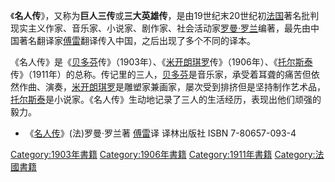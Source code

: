 {{Multiple issues|
{{Expand|time=2016-02-27T02:02:00+00:00}}{{Unreferenced|time=2019-12-21T02:04:32+00:00}}
}}
《'''名人传'''》，又称为'''巨人三传'''或'''三大英雄传'''，是由19世纪末20世纪初[[法国|法国]]著名批判现实主义作家、音乐家、小说家、剧作家、社会活动家[[罗曼·罗兰|罗曼·罗兰]]编著，最先由中国著名翻译家[[傅雷|傅雷]]翻译传入中国，之后出现了多个不同的译本。

《名人传》是《[[贝多芬|贝多芬]]传》（1903年）、《[[米开朗琪罗|米开朗琪罗]]传》（1906年）、《[[列夫·托爾斯泰|托尔斯泰]]传》（1911年）的总称。传记里的三人，[[贝多芬|贝多芬]]是音乐家，承受着耳聋的痛苦但依然作曲、演奏，[[米开朗琪罗|米开朗琪罗]]是雕塑家兼画家，屡次受到排挤但是坚持制作艺术品，[[列夫·托爾斯泰|托尔斯泰]]是小说家。《名人传》生动地记录了三人的生活经历，表现出他们顽强的毅力。

*《[[名人传|名人传]]》(法)罗曼·罗兰著 [[傅雷|傅雷]]译  译林出版社  ISBN 7-80657-093-4 

{{出版物小作品}}

[[Category:1903年書籍|Category:1903年書籍]]
[[Category:1906年書籍|Category:1906年書籍]]
[[Category:1911年書籍|Category:1911年書籍]]
[[Category:法國書籍|Category:法國書籍]]